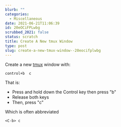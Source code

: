 ```yaml
---
blurb: ""
categories:
  - Miscellaneous
date: 2021-06-21T11:06:39
id: 20eOCiFPLwbg
scrubbed_2021: false
status: scratch
title: Create A New tmux Window
type: post
slug: create-a-new-tmux-window--20eocifplwbg
---
```


Create a new [tmux](https://github.com/tmux/tmux/wiki) window with:

```command
control+b  c
```

That is: 

- Press and hold down the Control key then press "b" 
- Release both keys
- Then, press "c" 

Which is often abbreviated

```command
<C-b> c
```
